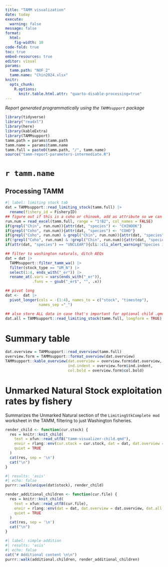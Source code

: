 ```yaml
---
title: "TAMM visualization"
date: today
execute: 
  warning: false
message: false
format: 
  html:
    fig-width: 10
code-fold: true
toc: true
embed-resources: true
editor: visual
params:
  tamm.path: "NOF 2"
  tamm.name: "Chin2024.xlsx"
knitr: 
  opts_chunk: 
    R.options: 
      knitr.table.html.attr: "quarto-disable-processing=true"
---
```


*Report generated programmatically using the `TAMMsupport` package*

```r
library(tidyverse)
library("readxl")
library(here)
library(kableExtra)
library(TAMMsupport)
tamm.path = params$tamm.path
tamm.name = params$tamm.name
tamm.full = paste0(tamm.path, "/", tamm.name)
source("tamm-report-parameters-intermediate.R")
```


# `r tamm.name`

## Processing TAMM

```r
#| label: limiting stock tab
dat = TAMMsupport::read_limiting_stock(tamm.full) |>
  rename(fishery_id = FisheryID)
## figure out if this is a coho or chinook, add as attribute so we can used FRAMR^2 filters
run.num = read_excel(tamm.full, range = "1!B2", col_names = FALSE)
if(grepl("Chin", run.num)){attr(dat, "species") <- "CHINOOK"}
if(grepl("Coho", run.num)){attr(dat, "species") <- "COHO"}
if(grepl("Coho", run.num) & grepl("Chin", run.num)){attr(dat, "species") <- "UNCLEAR"}
if(!grepl("Coho", run.num) & !grepl("Chin", run.num)){attr(dat, "species") <- "UNCLEAR"}
if(attr(dat, "species") == "UNCLEAR"){cli::cli_alert_warning("Species is not clear from TAMM")}

## filter to washington naturals, ditch AEQs
dat = dat |>
  TAMMsupport::filter_tamm_wa() |>
  filter(stock_type == "UM_N") |>
  select(1:4, ends_with("_er")) |>
  rename_at(.vars = vars(ends_with("_er")),
            .funs = ~ gsub("_er$", "", .x))

## pivot long
dat <-  dat |>
  pivot_longer(cols = -(1:4), names_to = c("stock", "timestep"),
               names_sep ="_")

## also store ALL data in case that's important for optional child .qmds
dat.all = TAMMsupport::read_limiting_stock(tamm.full, longform = TRUE)
```

# Summary table

```r
dat.overview = TAMMsupport::read_overview(tamm.full)
overview.form = TAMMsupport::format_overview(dat.overview)
TAMMsupport::kable_overview(dat.overview = overview.form$dat.overview,
                            ind.indent = overview.form$ind.indent,
                            col.bold = overview.form$col.bold)

```

# Unmarked Natural Stock exploitation rates by fishery

Summarizes the Unmarked Natural section of the `LimitingStkComplete mod` worksheet in the TAMM, filtering to just Washington fisheries.

```r
render_child <- function(cur.stock) {
  res = knitr::knit_child(
    text = xfun::read_utf8("tamm-visualizer-child.qmd"),
    envir = rlang::env(cur.stock = cur.stock, dat = dat, dat.overview = dat.overview),
    quiet = TRUE
  )
  cat(res, sep = '\n')
  cat("\n")
}
```

::: panel-tabset
```r
#| results: 'asis'
#| echo: false
purrr::walk(unique(dat$stock), render_child)

```
:::


```r
render_additional_children <- function(cur.file) {
  res = knitr::knit_child(
    text = xfun::read_utf8(cur.file),
    envir = rlang::env(dat = dat, dat.overview = dat.overview, dat.all = dat.all),
    quiet = TRUE
  )
  cat(res, sep = '\n')
  cat("\n")
}
```

```r
#| label: simple-addition
#| results: 'asis'
#| echo: false
cat("# Additional content \n\n")
purrr::walk(additional.children, render_additional_children)
```



